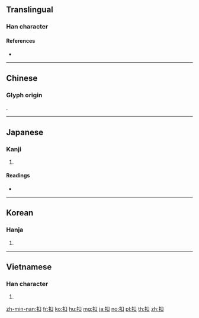 {{also|釦}}
==Translingual==

===Han character===
{{Han char|rn=64|rad=手|as=03|sn=6|four=56000|canj=QR|ids=⿰扌口}}

====References====
* {{Han ref|kx=0418.070|dkj=11807|dj=0765.020|hdz=31829.130|uh=6263|ud=25187|bh=A6A9|bd=42665}}

----

==Chinese==
{{zh-see|釦|v}}

===Glyph origin===
{{Han etym}}
{{Han compound|手|口|c1=s|c2=p|ls=psc}}.

{{attention|zh|where does glyph etymology on hanzi variants?}}

----

==Japanese==

===Kanji===
{{ja-kanji|grade=|rs=手03}}

# {{defn|lang=ja|sort=手03}}

====Readings====
* {{ja-readings|goon=[[く]] (ku)|kanon=[[こう]] (kō)|kun=[[たたく]] (tataku), [[ひかえる]] (hikaeru), [[うつ]] (utsu)}}

----

==Korean==

===Hanja===
{{ko-hanja|hangeul=구|eumhun=}}

# {{defn|lang=ko|sort=手03}}

----

==Vietnamese==

===Han character===
{{vi-hantu|[[khấu]], [[khẩu]], [[khâu]], [[kháu]]|rs=手03}}

# {{defn|vi|sort=手03}}

[[zh-min-nan:扣]]
[[fr:扣]]
[[ko:扣]]
[[hu:扣]]
[[mg:扣]]
[[ja:扣]]
[[no:扣]]
[[pl:扣]]
[[th:扣]]
[[zh:扣]]